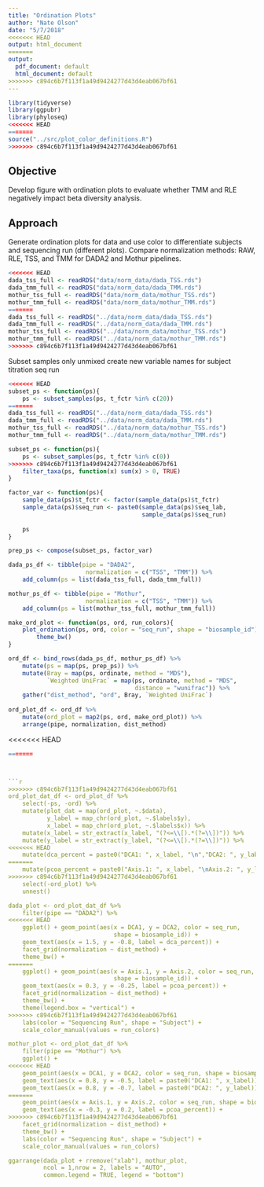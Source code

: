 ```yaml
---
title: "Ordination Plots"
author: "Nate Olson"
date: "5/7/2018"
<<<<<<< HEAD
output: html_document
=======
output:
  pdf_document: default
  html_document: default
>>>>>>> c894c6b7f113f1a49d9424277d43d4eab067bf61
---
```


```r
library(tidyverse)
library(ggpubr)
library(phyloseq)
<<<<<<< HEAD
=======
source("../src/plot_color_definitions.R")
>>>>>>> c894c6b7f113f1a49d9424277d43d4eab067bf61
```

## Objective
Develop figure with ordination plots to evaluate whether TMM and RLE negatively impact beta diversity analysis. 

## Approach 
Generate ordination plots for data and use color to differentiate subjects and sequencing run (different plots). 
Compare normalization methods: RAW, RLE, TSS, and TMM for DADA2 and Mothur pipelines. 

```r
<<<<<<< HEAD
dada_tss_full <- readRDS("data/norm_data/dada_TSS.rds")
dada_tmm_full <- readRDS("data/norm_data/dada_TMM.rds")
mothur_tss_full <- readRDS("data/norm_data/mothur_TSS.rds")
mothur_tmm_full <- readRDS("data/norm_data/mothur_TMM.rds")
=======
dada_tss_full <- readRDS("../data/norm_data/dada_TSS.rds")
dada_tmm_full <- readRDS("../data/norm_data/dada_TMM.rds")
mothur_tss_full <- readRDS("../data/norm_data/mothur_TSS.rds")
mothur_tmm_full <- readRDS("../data/norm_data/mothur_TMM.rds")
>>>>>>> c894c6b7f113f1a49d9424277d43d4eab067bf61
```

Subset samples only unmixed
create new variable names for subject titration 
seq run

```r
<<<<<<< HEAD
subset_ps <- function(ps){
    ps <- subset_samples(ps, t_fctr %in% c(20)) 
=======
dada_tss_full <- readRDS("../data/norm_data/dada_TSS.rds")
dada_tmm_full <- readRDS("../data/norm_data/dada_TMM.rds")
mothur_tss_full <- readRDS("../data/norm_data/mothur_TSS.rds")
mothur_tmm_full <- readRDS("../data/norm_data/mothur_TMM.rds")

subset_ps <- function(ps){
    ps <- subset_samples(ps, t_fctr %in% c(0)) 
>>>>>>> c894c6b7f113f1a49d9424277d43d4eab067bf61
    filter_taxa(ps, function(x) sum(x) > 0, TRUE)
}

factor_var <- function(ps){
    sample_data(ps)$t_fctr <- factor(sample_data(ps)$t_fctr)
    sample_data(ps)$seq_run <- paste0(sample_data(ps)$seq_lab, 
                                      sample_data(ps)$seq_run)
    
    ps
}

prep_ps <- compose(subset_ps, factor_var)
```


```r
dada_ps_df <- tibble(pipe = "DADA2", 
                      normalization = c("TSS", "TMM")) %>% 
    add_column(ps = list(dada_tss_full, dada_tmm_full))

mothur_ps_df <- tibble(pipe = "Mothur", 
                      normalization = c("TSS", "TMM")) %>% 
    add_column(ps = list(mothur_tss_full, mothur_tmm_full))

make_ord_plot <- function(ps, ord, run_colors){
    plot_ordination(ps, ord, color = "seq_run", shape = "biosample_id") + 
        theme_bw()
}

ord_df <- bind_rows(dada_ps_df, mothur_ps_df) %>% 
    mutate(ps = map(ps, prep_ps)) %>% 
    mutate(Bray = map(ps, ordinate, method = "MDS"),
           `Weighted UniFrac` = map(ps, ordinate, method = "MDS", 
                                    distance = "wunifrac")) %>% 
    gather("dist_method", "ord", Bray, `Weighted UniFrac`)
    
ord_plot_df <- ord_df %>%     
    mutate(ord_plot = map2(ps, ord, make_ord_plot)) %>% 
    arrange(pipe, normalization, dist_method)
```

<<<<<<< HEAD
```r
=======



```r
>>>>>>> c894c6b7f113f1a49d9424277d43d4eab067bf61
ord_plot_dat_df <- ord_plot_df %>% 
    select(-ps, -ord) %>% 
    mutate(plot_dat = map(ord_plot, ~.$data),
           y_label = map_chr(ord_plot, ~.$labels$y),
           x_label = map_chr(ord_plot, ~.$labels$x)) %>% 
    mutate(x_label = str_extract(x_label, "(?<=\\[).*(?=\\])")) %>% 
    mutate(y_label = str_extract(y_label, "(?<=\\[).*(?=\\])")) %>% 
<<<<<<< HEAD
    mutate(dca_percent = paste0("DCA1: ", x_label, "\n","DCA2: ", y_label)) %>% 
=======
    mutate(pcoa_percent = paste0("Axis.1: ", x_label, "\nAxis.2: ", y_label)) %>% 
>>>>>>> c894c6b7f113f1a49d9424277d43d4eab067bf61
    select(-ord_plot) %>% 
    unnest()

dada_plot <- ord_plot_dat_df %>% 
    filter(pipe == "DADA2") %>%
<<<<<<< HEAD
    ggplot() + geom_point(aes(x = DCA1, y = DCA2, color = seq_run, 
                              shape = biosample_id)) + 
    geom_text(aes(x = 1.5, y = -0.8, label = dca_percent)) + 
    facet_grid(normalization ~ dist_method) + 
    theme_bw() + 
=======
    ggplot() + geom_point(aes(x = Axis.1, y = Axis.2, color = seq_run, 
                              shape = biosample_id)) + 
    geom_text(aes(x = 0.3, y = -0.25, label = pcoa_percent)) + 
    facet_grid(normalization ~ dist_method) + 
    theme_bw() + 
    theme(legend.box = "vertical") + 
>>>>>>> c894c6b7f113f1a49d9424277d43d4eab067bf61
    labs(color = "Sequencing Run", shape = "Subject") + 
    scale_color_manual(values = run_colors)

mothur_plot <- ord_plot_dat_df %>% 
    filter(pipe == "Mothur") %>% 
    ggplot() + 
<<<<<<< HEAD
    geom_point(aes(x = DCA1, y = DCA2, color = seq_run, shape = biosample_id)) +
    geom_text(aes(x = 0.8, y = -0.5, label = paste0("DCA1: ", x_label))) + 
    geom_text(aes(x = 0.8, y = -0.7, label = paste0("DCA2: ", y_label))) +
=======
    geom_point(aes(x = Axis.1, y = Axis.2, color = seq_run, shape = biosample_id)) +
    geom_text(aes(x = -0.3, y = 0.2, label = pcoa_percent)) + 
>>>>>>> c894c6b7f113f1a49d9424277d43d4eab067bf61
    facet_grid(normalization ~ dist_method) + 
    theme_bw() + 
    labs(color = "Sequencing Run", shape = "Subject") + 
    scale_color_manual(values = run_colors)

ggarrange(dada_plot + rremove("xlab"), mothur_plot, 
          ncol = 1,nrow = 2, labels = "AUTO",
          common.legend = TRUE, legend = "bottom") 
```

